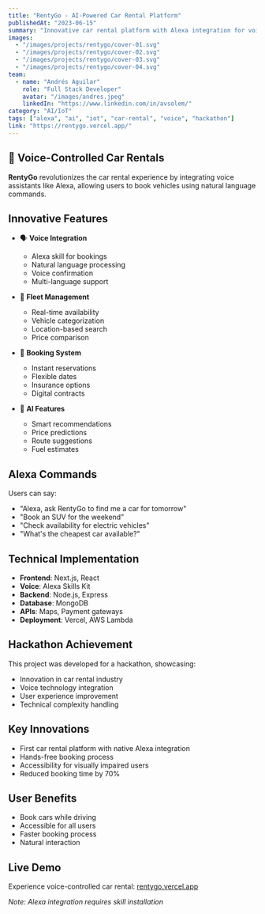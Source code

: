 ---
title: "RentyGo - AI-Powered Car Rental Platform"
publishedAt: "2023-06-15"
summary: "Innovative car rental platform with Alexa integration for voice-controlled bookings"
images:
  - "/images/projects/rentygo/cover-01.svg"
  - "/images/projects/rentygo/cover-02.svg"
  - "/images/projects/rentygo/cover-03.svg"
  - "/images/projects/rentygo/cover-04.svg"
team:
  - name: "Andrés Aguilar"
    role: "Full Stack Developer"
    avatar: "/images/andres.jpeg"
    linkedIn: "https://www.linkedin.com/in/avsolem/"
category: "AI/IoT"
tags: ["alexa", "ai", "iot", "car-rental", "voice", "hackathon"]
link: "https://rentygo.vercel.app/"
---

## 🎤 Voice-Controlled Car Rentals

**RentyGo** revolutionizes the car rental experience by integrating voice assistants like Alexa, allowing users to book vehicles using natural language commands.

## Innovative Features

- 🗣️ **Voice Integration**
  - Alexa skill for bookings
  - Natural language processing
  - Voice confirmation
  - Multi-language support

- 🚗 **Fleet Management**
  - Real-time availability
  - Vehicle categorization
  - Location-based search
  - Price comparison

- 📱 **Booking System**
  - Instant reservations
  - Flexible dates
  - Insurance options
  - Digital contracts

- 🤖 **AI Features**
  - Smart recommendations
  - Price predictions
  - Route suggestions
  - Fuel estimates

## Alexa Commands

Users can say:
- "Alexa, ask RentyGo to find me a car for tomorrow"
- "Book an SUV for the weekend"
- "Check availability for electric vehicles"
- "What's the cheapest car available?"

## Technical Implementation

- **Frontend**: Next.js, React
- **Voice**: Alexa Skills Kit
- **Backend**: Node.js, Express
- **Database**: MongoDB
- **APIs**: Maps, Payment gateways
- **Deployment**: Vercel, AWS Lambda

## Hackathon Achievement

This project was developed for a hackathon, showcasing:
- Innovation in car rental industry
- Voice technology integration
- User experience improvement
- Technical complexity handling

## Key Innovations

- First car rental platform with native Alexa integration
- Hands-free booking process
- Accessibility for visually impaired users
- Reduced booking time by 70%

## User Benefits

- Book cars while driving
- Accessible for all users
- Faster booking process
- Natural interaction

## Live Demo

Experience voice-controlled car rental: [rentygo.vercel.app](https://rentygo.vercel.app/)

*Note: Alexa integration requires skill installation*